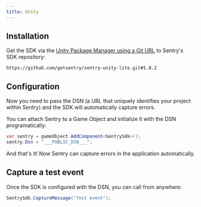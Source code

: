 ```yaml
---
title: Unity
---
```


## Installation

Get the SDK via the [Unity Package Manager using a Git URL](https://docs.unity3d.com/Manual/upm-ui-giturl.html) to Sentry's SDK repository:

```
https://github.com/getsentry/sentry-unity-lite.git#1.0.2
```

## Configuration

Now you need to pass the DSN (a URL that uniquely identifies your project within Sentry) and the SDK will automatically capture errors.

You can attach Sentry to a Game Object and initialize it with the DSN programatically:

```csharp
var sentry = gameObject.AddComponent<SentrySdk>();
sentry.Dsn = "___PUBLIC_DSN___";
```

And that's it! Now Sentry can capture errors in the application automatically.

## Capture a test event

Once the SDK is configured with the DSN, you can call from anywhere:

```csharp
SentrySdk.CaptureMessage("Test event");
```
